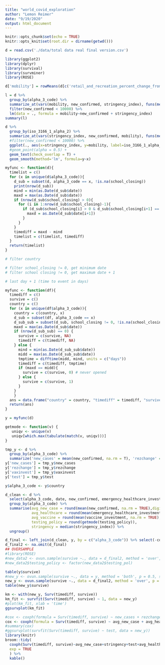 ```yaml
---
title: "world_covid_exploration"
author: "Lemon Reimer"
date: "9/19/2020"
output: html_document
---
```


```r
knitr::opts_chunk$set(echo = TRUE)
knitr::opts_knit$set(root.dir = dirname(getwd()))
```

```r
d = read.csv('./data/total data real final version.csv')
```

```r
library(ggplot2)
library(dplyr)
library(survival)
library(survminer)
library(ROSE)
```

```r
d['mobility'] = rowMeans(d[c('retail_and_recreation_percent_change_from_baseline', 'grocery_and_pharmacy_percent_change_from_baseline', 'parks_percent_change_from_baseline', 'transit_stations_percent_change_from_baseline', 'residential_percent_change_from_baseline', 'workplaces_percent_change_from_baseline')], na.rm = T)
```

```r
l = d %>%
  group_by(alpha_3_code) %>%
  summarize_at(vars(mobility, new_confirmed, stringency_index), funs(mean(., na.rm = T))) %>%
  filter(new_confirmed < 10000) %>%
  lm(data = ., formula = mobility~new_confirmed + stringency_index)
summary(l)
```

```r
d %>%
  group_by(iso_3166_1_alpha_2) %>%
  summarize_at(vars(stringency_index, new_confirmed, mobility), funs(mean(., na.rm = T))) %>%
  #filter(new_confirmed < 10000) %>%
  ggplot(., aes(x=stringency_index, y=mobility, label=iso_3166_1_alpha_2)) + 
  #geom_point(alpha = 0.5) + 
  geom_text(check_overlap = T) + 
  geom_smooth(method='lm', formula=y~x)
```

```r
myfunc <- function(d){
  timelist = c()
  for (x in unique(d$alpha_3_code)){
    d_sub = subset(d, alpha_3_code == x, !is.na(school_closing))
    print(nrow(d_sub))
    mind = min(as.Date(d_sub$date))
    maxd = max(as.Date(d_sub$date))
    if (nrow(d_sub$school_closing) > 0){
      for (i in 1:nrow(d_sub$school_closing)-1){
        if (d_sub$school_closing[i] > 0 & d_sub$school_closing[i+1] == 0){
          maxd = as.Date(d_sub$date[i+1])
        }
      }
    }
    timediff = maxd - mind
    timelist = c(timelist, timediff)
  }
  return(timelist)
}
```

```r
# filter country

# filter school_closing != 0, get minimum date
# filter school closing != 0, get maximum date + 1

# last day + 1 (time to event in days)

myfunc <- function(df){
  timediff = c()
  survive = c()
  country = c()
  for (x in unique(df$alpha_3_code)){
    country = c(country, x)
    d_sub = subset(df, alpha_3_code == x)
    d_sub_sub = subset(d_sub, school_closing != 0, !is.na(school_closing))
    maxd = max(as.Date(d_sub$date))
    if (nrow(d_sub_sub) == 0) {
      survive = c(survive, NA)
      timediff = c(timediff, NA)
    } else {
      mind = min(as.Date(d_sub_sub$date))
      midd = max(as.Date(d_sub_sub$date))
      tmptime = difftime(midd, mind, units = c("days"))
      timediff = c(timediff, tmptime)
      if (maxd == midd){
        survive = c(survive, 0) # never opened
      } else {
        survive = c(survive, 1)
      }
    }
    }
  ans = data.frame("country" = country, "timediff" = timediff, "survive" = survive)
  return(ans)
}
```

```r
y = myfunc(d)
```

```r
getmode <- function(v) {
   uniqv <- unique(v)
   uniqv[which.max(tabulate(match(v, uniqv)))]
}
```

```r
tmp_y <- d %>% 
  group_by(alpha_3_code) %>%
  summarize('new_cases' = mean(new_confirmed, na.rm = T), 'rezchange' = mean(residential_percent_change_from_baseline, na.rm = T), 'vaxinvest' = mean(vaccine_investment, na.rm = T), 'test' = getmode(round(testing_policy)))
y['new_cases'] = tmp_y$new_cases
y['rezchange'] = tmp_y$rezchange
y['vaxinvest'] = tmp_y$vaxinvest
y['test'] = tmp_y$test
```

```r
y$alpha_3_code <- y$country

d_clean <- d %>%
  select(alpha_3_code, date, new_confirmed, emergency_healthcare_investment, vaccine_investment, testing_policy, stringency_index) %>%
  group_by(alpha_3_code) %>%
  summarise(avg_new_case = round(mean(new_confirmed, na.rm = TRUE),digits = 2), 
            avg_healthcare = round(mean(emergency_healthcare_investment, na.rm = TRUE), digits = 2),
            avg_vaccine = round(mean(vaccine_investment, na.rm = TRUE), digits = 2),
            testing_policy = round(getmode(testing_policy)),
            stringency = median(stringency_index)) %>%
  ungroup()

d_final <- left_join(d_clean, y, by = c("alpha_3_code")) %>% select(-country)
d_final2 <- na.omit(d_final)
## OVERSAMPLE
#library(ROSE)
#new_data2 <- ovun.sample(survive ~., data = d_final2, method = 'over', p = 0.5, seed = 1)$data
#new_data2$testing_policy <- factor(new_data2$testing_pol)
```

```r
table(y$survive)
#new_y <- ovun.sample(survive ~., data = y, method = 'both', p = 0.5, seed = 1)$data
new_y <- ovun.sample(survive ~., data = d_final2, method = 'over', p = 0.5, seed = 1)$data
table(new_y$survive)
```

```r
km <- with(new_y, Surv(timediff, survive))
km_fit <- survfit(Surv(timediff, survive) ~ 1, data = new_y)
#plot(km_fit, xlab = 'time')
ggsurvplot(km_fit)
```

```r
#cox <- coxph(formula = Surv(timediff, survive) ~ new_cases + rezchange + vaxinvest + test, data = new_y)
cox <- coxph(formula = Surv(timediff, survive) ~ avg_new_case + avg_healthcare + avg_vaccine + test + stringency + rezchange, data = new_y)
#summary(cox)
#ggsurvplot(survfit(Surv(timediff, survive) ~ test, data = new_y))
library(knitr)
broom::tidy(
  coxph(Surv(timediff, survive)~avg_new_case+stringency+test+avg_healthcare+avg_vaccine+rezchange, data = new_y), 
  exp = TRUE
  ) %>% 
  kable()
```

